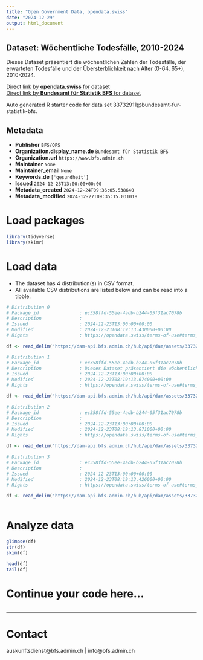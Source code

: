 ```yaml
---
title: "Open Government Data, opendata.swiss"
date: "2024-12-29"
output: html_document
---
```


## Dataset: Wöchentliche Todesfälle, 2010-2024

Dieses Dataset präsentiert die wöchentlichen Zahlen der Todesfälle, der erwarteten Todesfälle und der Übersterblichkeit nach Alter (0-64, 65+), 2010-2024.

[Direct link by **opendata.swiss** for dataset](https://opendata.swiss/de/dataset/wochentliche-todesfalle-2010-2024)<br>
[Direct link by **Bundesamt für Statistik BFS** for dataset](https://www.bfs.admin.ch/asset/de/ts-d-14.03.04.03-wr)

Auto generated R starter code for data set 33732911@bundesamt-fur-statistik-bfs.

## Metadata

- **Publisher** `BFS/OFS`
- **Organization.display_name.de** `Bundesamt für Statistik BFS`
- **Organization.url** `https://www.bfs.admin.ch`
- **Maintainer** `None`
- **Maintainer_email** `None`
- **Keywords.de** `['gesundheit']`
- **Issued** `2024-12-23T13:00:00+00:00`
- **Metadata_created** `2024-12-24T09:36:05.538640`
- **Metadata_modified** `2024-12-27T09:35:15.031018`


# Load packages

```r

library(tidyverse)
library(skimr)

```

# Load data

-   The dataset has 4 distribution(s) in CSV format.
-   All available CSV distributions are listed below and can be read into a tibble.

```r

# Distribution 0
# Package_id               : ec358ffd-55ee-4adb-b244-05f31ac7078b
# Description              : 
# Issued                   : 2024-12-23T13:00:00+00:00
# Modified                 : 2024-12-23T08:19:13.430000+00:00
# Rights                   : https://opendata.swiss/terms-of-use#terms_by_ask

df <- read_delim('https://dam-api.bfs.admin.ch/hub/api/dam/assets/33732922/master')

# Distribution 1
# Package_id               : ec358ffd-55ee-4adb-b244-05f31ac7078b
# Description              : Dieses Dataset präsentiert die wöchentlichen Zahlen der Todesfälle, der erwarteten Todesfälle und der Übersterblichkeit nach Alter (0-64, 65+), 2010-2024.
# Issued                   : 2024-12-23T13:00:00+00:00
# Modified                 : 2024-12-23T08:19:13.674000+00:00
# Rights                   : https://opendata.swiss/terms-of-use#terms_by_ask

df <- read_delim('https://dam-api.bfs.admin.ch/hub/api/dam/assets/33732938/master')

# Distribution 2
# Package_id               : ec358ffd-55ee-4adb-b244-05f31ac7078b
# Description              : 
# Issued                   : 2024-12-23T13:00:00+00:00
# Modified                 : 2024-12-23T08:19:13.871000+00:00
# Rights                   : https://opendata.swiss/terms-of-use#terms_by_ask

df <- read_delim('https://dam-api.bfs.admin.ch/hub/api/dam/assets/33732934/master')

# Distribution 3
# Package_id               : ec358ffd-55ee-4adb-b244-05f31ac7078b
# Description              : 
# Issued                   : 2024-12-23T13:00:00+00:00
# Modified                 : 2024-12-23T08:19:13.426000+00:00
# Rights                   : https://opendata.swiss/terms-of-use#terms_by_ask

df <- read_delim('https://dam-api.bfs.admin.ch/hub/api/dam/assets/33732931/master')



```

# Analyze data

```r

glimpse(df)
str(df)
skim(df)

head(df)
tail(df)

```

# Continue your code here...

```r

```

------------------------------------------------------------------------

# Contact

auskunftsdienst@bfs.admin.ch | info@bfs.admin.ch
